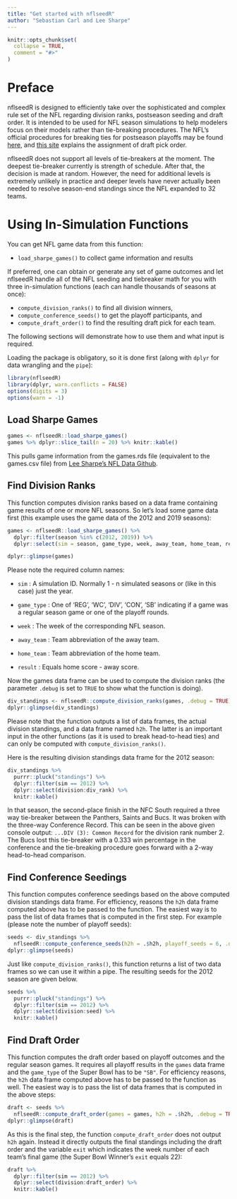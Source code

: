 ```yaml
---
title: "Get started with nflseedR"
author: "Sebastian Carl and Lee Sharpe"
---
```


```r
knitr::opts_chunk$set(
  collapse = TRUE,
  comment = "#>"
)
```

# Preface

nflseedR is designed to efficiently take over the sophisticated and complex rule set of the NFL regarding division ranks, postseason seeding and draft order. It is intended to be used for NFL season simulations to help modelers focus on their models rather than tie-breaking procedures. The NFL's official procedures for breaking ties for postseason playoffs may be found [here](https://operations.nfl.com/the-rules/nfl-tie-breaking-procedures/), and [this site](https://operations.nfl.com/journey-to-the-nfl/the-nfl-draft/the-rules-of-the-draft/) explains the assignment of draft pick order. 

nflseedR does not support all levels of tie-breakers at the moment. The deepest tie-breaker currently is strength of schedule. After that, the decision is made at random. However, the need for additional levels is extremely unlikely in practice and deeper levels have never actually been needed to resolve season-end standings since the NFL expanded to 32 teams.

# Using In-Simulation Functions

You can get NFL game data from this function:

* `load_sharpe_games()` to collect game information and results

If preferred, one can obtain or generate any set of game outcomes and let nflseedR
handle all of the NFL seeding and tiebreaker math for you with three in-simulation
functions (each can handle thousands of seasons at once):

* `compute_division_ranks()` to find all division winners,
* `compute_conference_seeds()` to get the playoff participants, and
* `compute_draft_order()` to find the resulting draft pick for each team.

The following sections will demonstrate how to use them and what input is required.

Loading the package is obligatory, so it is done first (along with `dplyr` for data wrangling and the `pipe`):

```r
library(nflseedR)
library(dplyr, warn.conflicts = FALSE)
options(digits = 3)
options(warn = -1)
```

## Load Sharpe Games

```r
games <- nflseedR::load_sharpe_games()
games %>% dplyr::slice_tail(n = 20) %>% knitr::kable()
```

This pulls game information from the games.rds file (equivalent to the games.csv file) from
[Lee Sharpe's NFL Data Github](https://github.com/nflverse/nfldata/tree/master/data).

## Find Division Ranks

This function computes division ranks based on a data frame containing game results of one or more NFL seasons. So let's load some game data first (this example uses the game data of the 2012 and 2019 seasons):

```r
games <- nflseedR::load_sharpe_games() %>%
  dplyr::filter(season %in% c(2012, 2019)) %>%
  dplyr::select(sim = season, game_type, week, away_team, home_team, result)

dplyr::glimpse(games)
```

Please note the required column names:

* `sim` : A simulation ID. Normally 1 - n simulated seasons or (like in this case) just the year.

* `game_type` : One of 'REG', 'WC', 'DIV', 'CON', 'SB' indicating if a game was a regular season game or one of the playoff rounds.

* `week` : The week of the corresponding NFL season.

* `away_team` : Team abbreviation of the away team.

* `home_team` : Team abbreviation of the home team.

* `result` : Equals home score - away score.

Now the games data frame can be used to compute the division ranks (the parameter `.debug` is set to `TRUE` to show what the function is doing). 

```r
div_standings <- nflseedR::compute_division_ranks(games, .debug = TRUE)
dplyr::glimpse(div_standings)
```

Please note that the function outputs a list of data frames, the actual division standings, and a data frame named `h2h`. The latter is an important input in the other functions (as it is used to break head-to-head ties) and can only be computed with `compute_division_ranks()`.

Here is the resulting division standings data frame for the 2012 season:

```r
div_standings %>% 
  purrr::pluck("standings") %>% 
  dplyr::filter(sim == 2012) %>% 
  dplyr::select(division:div_rank) %>% 
  knitr::kable()
```

In that season, the second-place finish in the NFC South required a three way tie-breaker between the Panthers, Saints and Bucs. It was broken with the three-way Conference Record. This can be seen in the above given console output: `...DIV (3): Common Record` for the division rank number 2. The Bucs lost this tie-breaker with a 0.333 win percentage in the conference and the tie-breaking procedure goes forward with a 2-way head-to-head comparison.

## Find Conference Seedings

This function computes conference seedings based on the above computed division standings data frame. For efficiency, reasons the `h2h` data frame computed above has to be passed to the function. The easiest way is to pass the list of data frames that is computed in the first step. For example (please note the number of playoff seeds):

```r
seeds <- div_standings %>% 
  nflseedR::compute_conference_seeds(h2h = .$h2h, playoff_seeds = 6, .debug = TRUE)
dplyr::glimpse(seeds)
```

Just like `compute_division_ranks()`, this function returns a list of two data frames so we can use it within a pipe. The resulting seeds for the 2012 season are given below.

```r
seeds %>% 
  purrr::pluck("standings") %>% 
  dplyr::filter(sim == 2012) %>% 
  dplyr::select(division:seed) %>% 
  knitr::kable()
```

## Find Draft Order

This function computes the draft order based on playoff outcomes and the regular season games. It requires all playoff results in the `games` data frame and the `game_type` of the Super Bowl has to be `"SB"`. For efficiency reasons, the `h2h` data frame computed above has to be passed to the function as well. The easiest way is to pass the list of data frames that is computed in the above steps:

```r
draft <- seeds %>% 
  nflseedR::compute_draft_order(games = games, h2h = .$h2h, .debug = TRUE)
dplyr::glimpse(draft)
```

As this is the final step, the function `compute_draft_order` does not output `h2h` again. Instead it directly outputs the final standings including the draft order and the variable `exit` which indicates the week number of each team's final game (the Super Bowl Winner's `exit` equals 22):

```r
draft %>% 
  dplyr::filter(sim == 2012) %>% 
  dplyr::select(division:draft_order) %>% 
  knitr::kable()
```
